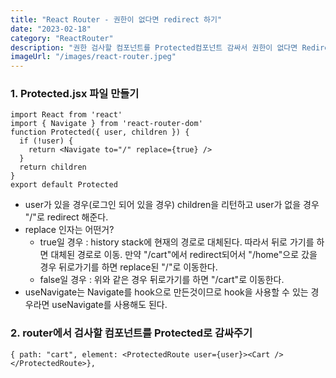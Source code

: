 ```yaml
---
title: "React Router - 권한이 없다면 redirect 하기"
date: "2023-02-18"
category: "ReactRouter"
description: "권한 검사할 컴포넌트를 Protected컴포넌트 감싸서 권한이 없다면 Redirect를 해보자"
imageUrl: "/images/react-router.jpeg"
---
```


### 1\. Protected.jsx 파일 만들기

```
import React from 'react'
import { Navigate } from 'react-router-dom'
function Protected({ user, children }) {
  if (!user) {
    return <Navigate to="/" replace={true} />
  }
  return children
}
export default Protected
```
-   user가 있을 경우(로그인 되어 있을 경우) children을 리턴하고 user가 없을 경우 "/"로 redirect 해준다.
-   replace 인자는 어떤거?
    -   true일 경우 : history stack에 현재의 경로로 대체된다. 따라서 뒤로 가기를 하면 대체된 경로로 이동. 만약 "/cart"에서 redirect되어서 "/home"으로 갔을 경우 뒤로가기를 하면 replace된 "/"로 이동한다.
    -   false일 경우 : 위와 같은 경우 뒤로가기를 하면 "/cart"로 이동한다.
-   useNavigate는 Navigate를 hook으로 만든것이므로 hook을 사용할 수 있는 경우라면 useNavigate를 사용해도 된다.

### 2\. router에서 검사할 컴포넌트를 Protected로 감싸주기
```
{ path: "cart", element: <ProtectedRoute user={user}><Cart /></ProtectedRoute>},
```